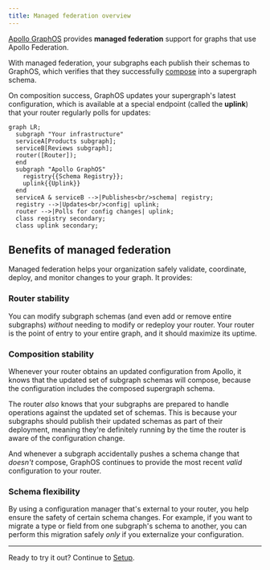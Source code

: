 ```yaml
---
title: Managed federation overview
---
```


[Apollo GraphOS](/graphos/) provides **managed federation** support for graphs that use Apollo Federation.

With managed federation, your subgraphs each publish their schemas to GraphOS, which verifies that they successfully [compose](../federated-types/composition/) into a supergraph schema.

On composition success, GraphOS updates your supergraph's latest configuration, which is available at a special endpoint (called the **uplink**) that your router regularly polls for updates:

```mermaid
graph LR;
  subgraph "Your infrastructure"
  serviceA[Products subgraph];
  serviceB[Reviews subgraph];
  router([Router]);
  end
  subgraph "Apollo GraphOS"
    registry{{Schema Registry}};
    uplink{{Uplink}}
  end
  serviceA & serviceB -->|Publishes<br/>schema| registry;
  registry -->|Updates<br/>config| uplink;
  router -->|Polls for config changes| uplink;
  class registry secondary;
  class uplink secondary;
```

## Benefits of managed federation

Managed federation helps your organization safely validate, coordinate, deploy, and monitor changes to your graph. It provides:

### Router stability

You can modify subgraph schemas (and even add or remove entire subgraphs) _without_ needing to modify or redeploy your router. Your router is the point of entry to your entire graph, and it should maximize its uptime.

### Composition stability

Whenever your router obtains an updated configuration from Apollo, it knows that the updated set of subgraph schemas will compose, because the configuration includes the composed supergraph schema.

The router _also_ knows that your subgraphs are prepared to handle operations against the updated set of schemas. This is because your subgraphs should publish their updated schemas as part of their deployment, meaning they're definitely running by the time the router is aware of the configuration change.

And whenever a subgraph accidentally pushes a schema change that _doesn't_ compose, GraphOS continues to provide the most recent _valid_ configuration to your router.

### Schema flexibility

By using a configuration manager that's external to your router, you help ensure the safety of certain schema changes. For example, if you want to migrate a type or field from one subgraph's schema to another, you can perform this migration safely _only_ if you externalize your configuration.

<hr/>

Ready to try it out? Continue to [Setup](./setup/).
